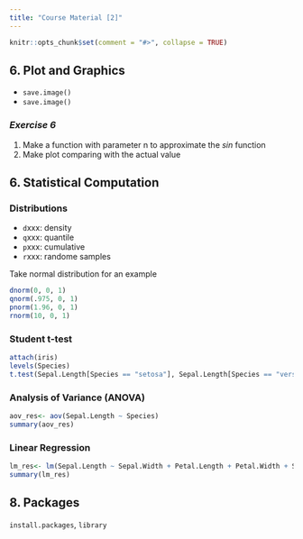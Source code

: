 ```yaml
---
title: "Course Material [2]"
---
```


```r
knitr::opts_chunk$set(comment = "#>", collapse = TRUE)
```

## 6. Plot and Graphics

* `save.image()` 
* `save.image()` 

### *Exercise 6*
1. Make a function with parameter n to approximate the *sin* function
2. Make plot comparing with the actual value

## 6. Statistical Computation

### Distributions

* `d`xxx: density
* `q`xxx: quantile
* `p`xxx: cumulative 
* `r`xxx: randome samples

Take normal distribution for an example

```r
dnorm(0, 0, 1)
qnorm(.975, 0, 1)
pnorm(1.96, 0, 1)
rnorm(10, 0, 1)
```

### Student t-test
```r
attach(iris)
levels(Species)
t.test(Sepal.Length[Species == "setosa"], Sepal.Length[Species == "versicolor"])
```

### Analysis of Variance (ANOVA)
```r
aov_res<- aov(Sepal.Length ~ Species)
summary(aov_res)
```

### Linear Regression
```r
lm_res<- lm(Sepal.Length ~ Sepal.Width + Petal.Length + Petal.Width + Species)
summary(lm_res)
```

## 8. Packages
`install.packages`, `library`